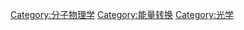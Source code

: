 {{catmore}}
{{Commons cat|Luminescence}}

[[Category:分子物理学|Category:分子物理学]]
[[Category:能量转换|Category:能量转换]]
[[Category:光学|Category:光学]]